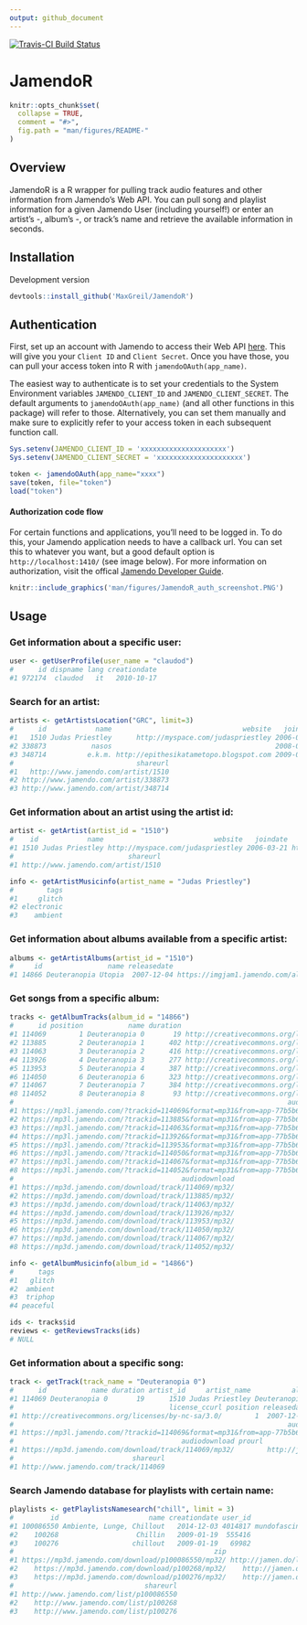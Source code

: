 ```yaml
---
output: github_document
---
```


[![Travis-CI Build Status](https://travis-ci.org/MaxGreil/JamendoR.svg?branch=master)](https://travis-ci.org/MaxGreil/JamendoR)


# JamendoR

<!-- README.md is generated from README.Rmd. Please edit that file -->

```r
knitr::opts_chunk$set(
  collapse = TRUE,
  comment = "#>",
  fig.path = "man/figures/README-"
)
```


## Overview

JamendoR is a R wrapper for pulling track audio features and other information from Jamendo's Web API. You can pull song and playlist information for a given Jamendo User (including yourself!) or enter an artist's -, album's -, or track's name and retrieve the available information in seconds.


## Installation

Development version
```r
devtools::install_github('MaxGreil/JamendoR')
```


## Authentication

First, set up an account with Jamendo to access their Web API [here](https://devportal.jamendo.com/signup). This will give you your `Client ID` and `Client Secret`. Once you have those, you can pull your access token into R with `jamendoOAuth(app_name)`. 

The easiest way to authenticate is to set your credentials to the System Environment variables `JAMENDO_CLIENT_ID` and `JAMENDO_CLIENT_SECRET`. The default arguments to `jamendoOAuth(app_name)` (and all other functions in this package) will refer to those. Alternatively, you can set them manually and make sure to explicitly refer to your access token in each subsequent function call.

```r
Sys.setenv(JAMENDO_CLIENT_ID = 'xxxxxxxxxxxxxxxxxxxxx')
Sys.setenv(JAMENDO_CLIENT_SECRET = 'xxxxxxxxxxxxxxxxxxxxx')

token <- jamendoOAuth(app_name="xxxx")
save(token, file="token")
load("token")
```


#### Authorization code flow
For certain functions and applications, you'll need to be logged in. To do this, your Jamendo application needs to have a callback url. You can set this to whatever you want, but a good default option is `http://localhost:1410/` (see image below).
For more information on authorization, visit the offical [Jamendo Developer Guide](https://developer.jamendo.com/v3.0/authentication).

```r
knitr::include_graphics('man/figures/JamendoR_auth_screenshot.PNG')
```


## Usage

### Get information about a specific user:

```r
user <- getUserProfile(user_name = "claudod")
#      id dispname lang creationdate
#1 972174  claudod   it   2010-10-17
```

### Search for an artist:

```r
artists <- getArtistsLocation("GRC", limit=3)
#      id            name                                website   joindate                 shorturl
#1   1510 Judas Priestley      http://myspace.com/judaspriestley 2006-03-21   http://jamen.do/a/1510
#2 338873           nasos                                        2008-03-25 http://jamen.do/a/338873
#3 348714          e.k.m. http://epithesikatametopo.blogspot.com 2009-03-16 http://jamen.do/a/348714
#                              shareurl
#1   http://www.jamendo.com/artist/1510
#2 http://www.jamendo.com/artist/338873
#3 http://www.jamendo.com/artist/348714
```

### Get information about an artist using the artist id:

```r
artist <- getArtist(artist_id = "1510")
#    id            name                           website   joindate               shorturl
#1 1510 Judas Priestley http://myspace.com/judaspriestley 2006-03-21 http://jamen.do/a/1510
#                            shareurl
#1 http://www.jamendo.com/artist/1510

info <- getArtistMusicinfo(artist_name = "Judas Priestley")
#        tags
#1     glitch
#2 electronic
#3    ambient
```

### Get information about albums available from a specific artist:

```r
albums <- getArtistAlbums(artist_id = "1510")
#     id                name releasedate                                                         image
#1 14866 Deuteranopia Utopia  2007-12-04 https://imgjam1.jamendo.com/albums/s14/14866/covers/1.200.jpg
```

### Get songs from a specific album:

```r
tracks <- getAlbumTracks(album_id = "14866")
#      id position           name duration                                     license_ccurl
#1 114069        1 Deuteranopia 0       19 http://creativecommons.org/licenses/by-nc-sa/3.0/
#2 113885        2 Deuteranopia 1      402 http://creativecommons.org/licenses/by-nc-sa/3.0/
#3 114063        3 Deuteranopia 2      416 http://creativecommons.org/licenses/by-nc-sa/3.0/
#4 113926        4 Deuteranopia 3      277 http://creativecommons.org/licenses/by-nc-sa/3.0/
#5 113953        5 Deuteranopia 4      387 http://creativecommons.org/licenses/by-nc-sa/3.0/
#6 114050        6 Deuteranopia 6      323 http://creativecommons.org/licenses/by-nc-sa/3.0/
#7 114067        7 Deuteranopia 7      384 http://creativecommons.org/licenses/by-nc-sa/3.0/
#8 114052        8 Deuteranopia 8       93 http://creativecommons.org/licenses/by-nc-sa/3.0/
#                                                                   audio
#1 https://mp3l.jamendo.com/?trackid=114069&format=mp31&from=app-77b5b682
#2 https://mp3l.jamendo.com/?trackid=113885&format=mp31&from=app-77b5b682
#3 https://mp3l.jamendo.com/?trackid=114063&format=mp31&from=app-77b5b682
#4 https://mp3l.jamendo.com/?trackid=113926&format=mp31&from=app-77b5b682
#5 https://mp3l.jamendo.com/?trackid=113953&format=mp31&from=app-77b5b682
#6 https://mp3l.jamendo.com/?trackid=114050&format=mp31&from=app-77b5b682
#7 https://mp3l.jamendo.com/?trackid=114067&format=mp31&from=app-77b5b682
#8 https://mp3l.jamendo.com/?trackid=114052&format=mp31&from=app-77b5b682
#                                         audiodownload
#1 https://mp3d.jamendo.com/download/track/114069/mp32/
#2 https://mp3d.jamendo.com/download/track/113885/mp32/
#3 https://mp3d.jamendo.com/download/track/114063/mp32/
#4 https://mp3d.jamendo.com/download/track/113926/mp32/
#5 https://mp3d.jamendo.com/download/track/113953/mp32/
#6 https://mp3d.jamendo.com/download/track/114050/mp32/
#7 https://mp3d.jamendo.com/download/track/114067/mp32/
#8 https://mp3d.jamendo.com/download/track/114052/mp32/

info <- getAlbumMusicinfo(album_id = "14866")
#      tags
#1   glitch
#2  ambient
#3  triphop
#4 peaceful

ids <- tracks$id
reviews <- getReviewsTracks(ids)
# NULL
```

### Get information about a specific song:

```r
track <- getTrack(track_name = "Deuteranopia 0")
#      id           name duration artist_id     artist_name          album_name album_id
#1 114069 Deuteranopia 0       19      1510 Judas Priestley Deuteranopia Utopia    14866
#                                      license_ccurl position releasedate
#1 http://creativecommons.org/licenses/by-nc-sa/3.0/        1  2007-12-04
#                                                                   audio
#1 https://mp3l.jamendo.com/?trackid=114069&format=mp31&from=app-77b5b682
#                                         audiodownload prourl                 shorturl
#1 https://mp3d.jamendo.com/download/track/114069/mp32/        http://jamen.do/t/114069
#                             shareurl
#1 http://www.jamendo.com/track/114069
```

### Search Jamendo database for playlists with certain name:

```r
playlists <- getPlaylistsNamesearch("chill", limit = 3)
#         id                      name creationdate user_id                        user_name
#1 100086550 Ambiente, Lunge, Chillout   2014-12-03 4014817 mundofascinante.viajes@gmail.com
#2    100268                   Chillin   2009-01-19  555416                         jdhall75
#3    100276                  chillout   2009-01-19   69982                           sleeva
#                                                 zip                     shorturl
#1 https://mp3d.jamendo.com/download/p100086550/mp32/ http://jamen.do/l/p100086550
#2    https://mp3d.jamendo.com/download/p100268/mp32/    http://jamen.do/l/p100268
#3    https://mp3d.jamendo.com/download/p100276/mp32/    http://jamen.do/l/p100276
#                                shareurl
#1 http://www.jamendo.com/list/p100086550
#2    http://www.jamendo.com/list/p100268
#3    http://www.jamendo.com/list/p100276
```
